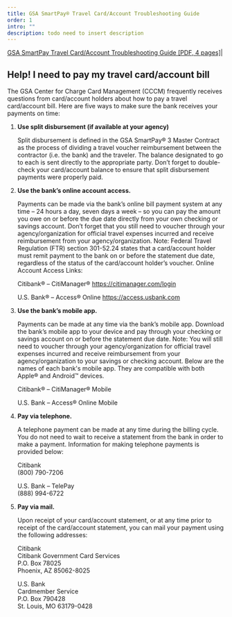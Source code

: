 ```yaml
---
title: GSA SmartPay® Travel Card/Account Troubleshooting Guide
order: 1
intro: ""
description: todo need to insert description
---
```


[GSA SmartPay Travel Card/Account Troubleshooting Guide [PDF, 4 pages]](/files/publications/publications-travel-card-troubleshooting-guide.pdf)|

## Help! I need to pay my travel card/account bill

The GSA Center for Charge Card Management (CCCM) frequently receives questions from card/account holders about how to pay a travel card/account bill. Here 
are five ways to make sure the bank receives your payments on time:


1. **Use split disbursement (if available at your agency)**

    Split disbursement is defined in the GSA SmartPay® 3 Master Contract as the process of dividing a travel voucher reimbursement between the contractor (i.e. the bank) and the traveler. The balance designated to go to each is sent directly to the appropriate party. Don’t forget to double-check your card/account balance to ensure that split disbursement payments were properly paid.

2. **Use the bank’s online account access.**

    Payments can be made via the bank’s online bill payment system at any time – 24 hours a day, seven days a week – so you can pay the amount you owe on or before the due date directly from your own checking or savings account. Don’t forget that you still need to voucher through your agency/organization for official travel expenses incurred and receive reimbursement from your agency/organization. Note: Federal Travel Regulation (FTR) section 301-52.24 states that a card/account holder must remit payment to the bank on or before the statement due date, regardless of the status of the card/account holder’s voucher. Online Account Access Links:

    Citibank® – CitiManager®
    https://citimanager.com/login

    U.S. Bank® – Access® Online
    https://access.usbank.com

3. **Use the bank’s mobile app.**

    Payments can be made at any time via the bank’s mobile app. Download the bank’s mobile app to your device and pay through your checking or savings account on or before the statement due date. Note: You will still need to voucher through your agency/organization for official travel expenses incurred and receive reimbursement from your agency/organization to your savings or checking account. Below are the names of each bank's mobile app. They are compatible with both Apple® and Android™ devices.

    Citibank® – CitiManager® Mobile

    U.S. Bank – Access® Online Mobile

4. **Pay via telephone.**

    A telephone payment can be made at any time during the billing cycle. You do not need to wait to receive a statement from the bank in order to make a payment. Information for making telephone payments is provided below:

    Citibank  
    (800) 790-7206

    U.S. Bank – TelePay  
    (888) 994-6722

5. **Pay via mail.**

    Upon receipt of your card/account statement, or at any time prior to receipt of the card/account statement, you can mail your payment using the following addresses:

    Citibank  
    Citibank Government Card Services  
    P.O. Box 78025  
    Phoenix, AZ 85062-8025  

    U.S. Bank  
    Cardmember Service  
    P.O. Box 790428  
    St. Louis, MO 63179-0428  
